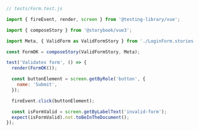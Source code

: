 ```js
// tests/Form.test.js

import { fireEvent, render, screen } from '@testing-library/vue';

import { composeStory } from '@storybook/vue3';

import Meta, { ValidForm as ValidFormStory } from './LoginForm.stories';

const FormOK = composeStory(ValidFormStory, Meta);

test('Validates form', () => {
  render(FormOK());

  const buttonElement = screen.getByRole('button', {
    name: 'Submit',
  });

  fireEvent.click(buttonElement);

  const isFormValid = screen.getByLabelText('invalid-form');
  expect(isFormValid).not.toBeInTheDocument();
});
```
